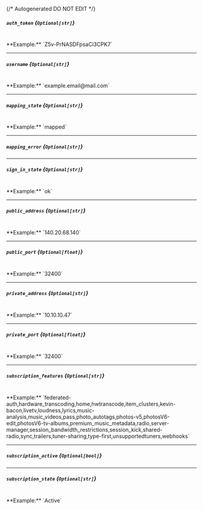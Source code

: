 {/* Autogenerated DO NOT EDIT  */}
##### `auth_token` *{`Optional[str]`}*
<br/>
**Example:** `Z5v-PrNASDFpsaCi3CPK7`

---
##### `username` *{`Optional[str]`}*
<br/>
**Example:** `example.email@mail.com`

---
##### `mapping_state` *{`Optional[str]`}*
<br/>
**Example:** `mapped`

---
##### `mapping_error` *{`Optional[str]`}*

---
##### `sign_in_state` *{`Optional[str]`}*
<br/>
**Example:** `ok`

---
##### `public_address` *{`Optional[str]`}*
<br/>
**Example:** `140.20.68.140`

---
##### `public_port` *{`Optional[float]`}*
<br/>
**Example:** `32400`

---
##### `private_address` *{`Optional[str]`}*
<br/>
**Example:** `10.10.10.47`

---
##### `private_port` *{`Optional[float]`}*
<br/>
**Example:** `32400`

---
##### `subscription_features` *{`Optional[str]`}*
<br/>
**Example:** `federated-auth,hardware_transcoding,home,hwtranscode,item_clusters,kevin-bacon,livetv,loudness,lyrics,music-analysis,music_videos,pass,photo_autotags,photos-v5,photosV6-edit,photosV6-tv-albums,premium_music_metadata,radio,server-manager,session_bandwidth_restrictions,session_kick,shared-radio,sync,trailers,tuner-sharing,type-first,unsupportedtuners,webhooks`

---
##### `subscription_active` *{`Optional[bool]`}*

---
##### `subscription_state` *{`Optional[str]`}*
<br/>
**Example:** `Active`



